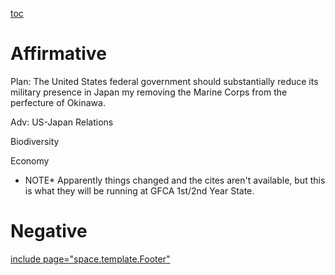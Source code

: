 [[toc]]
=Affirmative= 
Plan: The United States federal government should substantially reduce its military presence in Japan my removing the Marine Corps from the perfecture of Okinawa.

Adv:
US-Japan Relations

Biodiversity

Economy

*NOTE* Apparently things changed and the cites aren't available, but this is what they will be running at GFCA 1st/2nd Year State.
=Negative= 

[[include page="space.template.Footer"]]